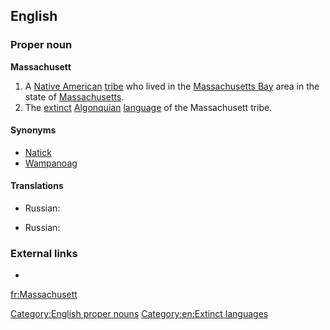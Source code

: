 ==English==

===Proper noun===
'''Massachusett'''

# A [[Native American]] [[tribe]] who lived in the [[Massachusetts Bay]] area in the state of [[Massachusetts]].
# The [[extinct]] [[Algonquian]] [[language]] of the Massachusett tribe.

====Synonyms====
{{checksyns}}
*[[Natick]]
*[[Wampanoag]]

====Translations====
{{trans-top|tribe}}
* Russian: {{t|ru|массачусет|tr=}}
{{trans-mid}}
{{trans-bottom}}

{{trans-top|language}}
* Russian: {{t|ru|массачусетский|tr=}}
{{trans-mid}}
{{trans-bottom}}

===External links===
*{{ethnologue|code=wam}}

[[Category:English proper nouns]]
[[Category:en:Extinct languages]]

[[fr:Massachusett]]